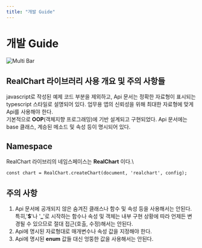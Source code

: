 ```yaml
---
title: "개발 Guide"
---
```


# 개발 Guide

![Multi Bar](/images/docs/multibar-snap.png)

## RealChart 라이브러리 사용 개요 및 주의 사항들

javascript로 작성된 예제 코드 부분을 제외하고, 
Api 문서는 정확한 자료형이 표시되는 typescript 스타일로 설명되어 있다.
업무용 앱의 신뢰성을 위해 최대한 자료형에 맞게 Api를 사용해야 한다.\
기본적으로 **OOP**(객체지향 프로그래밍)에 기반 설계되고 구현되었다.
Api 문서에는 base 클래스, 계승된 메소드 및 속성 등이 명시되어 있다.

## Namespace

RealChart 라이브리의 네임스페이스는 **RealChart** 이다.\

```
const chart = RealChart.createChart(document, 'realchart', config);
```

## 주의 사항

1. Api 문서에 공개되지 않은 숨겨진 클래스나 함수 및 속성 등을 사용해서는 안된다. 특히,'**$**'나 '**_**'로 시작하는 함수나 속성 및 객체는 내부 구현 상황에 따라 언제든 변경될 수 있으므로 절대 접근(호출, 수정)해서는 안된다.
2. Api에 명시된 자료형대로 매개변수나 속성 값을 지정해야 한다.
3. Api에 명시된 **enum** 값들 대신 엉뚱한 값을 사용해서는 안된다.
